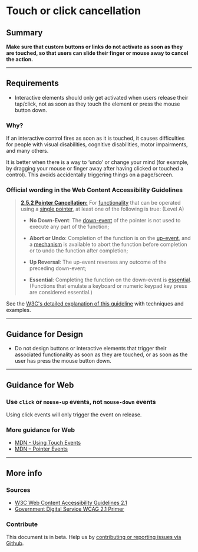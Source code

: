 
# Touch or click cancellation

## Summary

**Make sure that custom buttons or links do not activate as soon as they are touched, so that users can slide their finger or mouse away to cancel the action.**

---

## Requirements

* Interactive elements should only get activated when users release their tap/click, not as soon as they touch the element or press the mouse button down.

### Why?

If an interactive control fires as soon as it is touched, it causes difficulties for people with visual disabilities, cognitive disabilities, motor impairments, and many others.

It is better when there is a way to ‘undo’ or change your mind (for example, by dragging your mouse or finger away after having clicked or touched a control). This avoids accidentally triggering things on a page/screen.

### Official wording in the Web Content Accessibility Guidelines

> [**2.5.2 Pointer Cancellation:**](https://www.w3.org/WAI/WCAG21/Understanding/pointer-cancellation.html) For [functionality](https://www.w3.org/WAI/WCAG21/Understanding/pointer-cancellation.html#dfn-functionality) that can be operated using a [single pointer](https://www.w3.org/WAI/WCAG21/Understanding/pointer-cancellation.html#dfn-single-pointer), at least one of the following is true: (Level A)
>
> * **No Down-Event**: The [down-event](https://www.w3.org/WAI/WCAG21/Understanding/pointer-cancellation.html#dfn-down-event) of the pointer is not used to execute any part of the function;
>
> * **Abort or Undo**: Completion of the function is on the [up-event](https://www.w3.org/WAI/WCAG21/Understanding/pointer-cancellation.html#dfn-up-event), and a [mechanism](https://www.w3.org/WAI/WCAG21/Understanding/pointer-cancellation.html#dfn-mechanism) is available to abort the function before completion or to undo the function after completion;
>
> * **Up Reversal**: The up-event reverses any outcome of the preceding down-event;
>
> * **Essential**: Completing the function on the down-event is [essential](https://www.w3.org/WAI/WCAG21/Understanding/pointer-cancellation.html#dfn-essential). (Functions that emulate a keyboard or numeric keypad key press are considered essential.)

See the [W3C's detailed explanation of this guideline](https://www.w3.org/WAI/WCAG21/Understanding/pointer-cancellation.html) with techniques and examples.

---

## Guidance for Design

* Do not design buttons or interactive elements that trigger their associated functionality as soon as they are touched, or as soon as the user has press the mouse button down.

---

## Guidance for Web

### Use `click` or `mouse-up` events, not `mouse-down` events

Using click events will only trigger the event on release.

### More guidance for Web

* [MDN - Using Touch Events](https://developer.mozilla.org/en-US/docs/Web/API/Touch_events/Using_Touch_Events)
* [MDN – Pointer Events](https://developer.mozilla.org/en-US/docs/Web/API/Pointer_events)

---

## More info

### Sources

* [W3C Web Content Accessibility Guidelines 2.1](https://www.w3.org/TR/WCAG21/)
* [Government Digital Service WCAG 2.1 Primer](https://alphagov.github.io/wcag-primer/)

### Contribute

This document is in beta. Help us by [contributing or reporting issues via Github](https://github.com/web-accessibility-io/web-accessibility.io).
